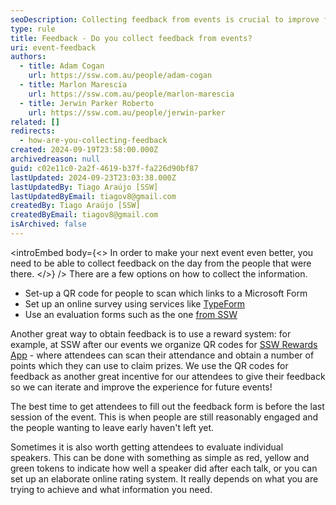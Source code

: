 ```yaml
---
seoDescription: Collecting feedback from events is crucial to improve future experiences, with options including forms, online surveys, and rewards systems.
type: rule
title: Feedback - Do you collect feedback from events?
uri: event-feedback
authors:
  - title: Adam Cogan
    url: https://ssw.com.au/people/adam-cogan
  - title: Marlon Marescia
    url: https://ssw.com.au/people/marlon-marescia
  - title: Jerwin Parker Roberto
    url: https://ssw.com.au/people/jerwin-parker
related: []
redirects:
  - how-are-you-collecting-feedback
created: 2024-09-19T23:58:00.000Z
archivedreason: null
guid: c02e11c0-2a2f-4619-b37f-fa226d90bf87
lastUpdated: 2024-09-23T23:03:38.000Z
lastUpdatedBy: Tiago Araújo [SSW]
lastUpdatedByEmail: tiagov8@gmail.com
createdBy: Tiago Araújo [SSW]
createdByEmail: tiagov8@gmail.com
isArchived: false
---
```


<introEmbed
  body={<>
In order to make your next event even better, you need to be able to collect feedback on the day from the people that were there.
  </>}
/>
There are a few options on how to collect the information.

* Set-up a QR code for people to scan which links to a Microsoft Form
* Set up an online survey using services like [TypeForm](https://www.typeform.com/)
* Use an evaluation forms such as the one [from SSW](https://www.ssw.com.au/archive/netug/evaluation-survey/ssw-evaluation-survey.pdf)

Another great way to obtain feedback is to use a reward system: for example, at SSW after our events we organize QR codes for [SSW Rewards App](https://www.ssw.com.au/products/rewards) - where attendees can scan their attendance and obtain a number of points which they can use to claim prizes. We use the QR codes for feedback as another great incentive for our attendees to give their feedback so we can iterate and improve the experience for future events!

The best time to get attendees to fill out the feedback form is before the last session of the event. This is when people are still reasonably engaged and the people wanting to leave early haven't left yet.

Sometimes it is also worth getting attendees to evaluate individual speakers. This can be done with something as simple as red, yellow and green tokens to indicate how well a speaker did after each talk, or you can set up an elaborate online rating system. It really depends on what you are trying to achieve and what information you need.
